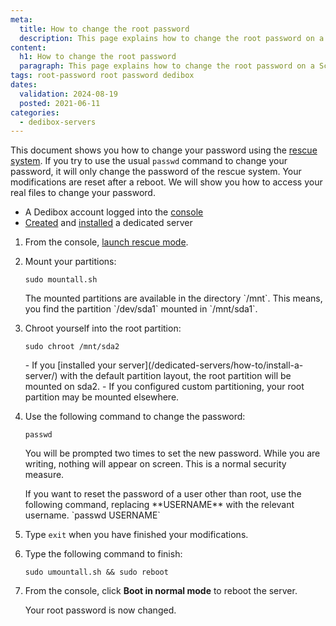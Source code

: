 ```yaml
---
meta:
  title: How to change the root password
  description: This page explains how to change the root password on a Scaleway Dedibox server
content:
  h1: How to change the root password
  paragraph: This page explains how to change the root password on a Scaleway Dedibox server
tags: root-password root password dedibox 
dates:
  validation: 2024-08-19
  posted: 2021-06-11
categories:
  - dedibox-servers
---
```


This document shows you how to change your password using the [rescue system](/dedicated-servers/how-to/use-rescue-mode/). If you try to use the usual `passwd` command to change your password, it will only change the password of the rescue system. Your modifications are reset after a reboot. We will show you how to access your real files to change your password.

<Macro id="requirements" />

- A Dedibox account logged into the [console](https://console.online.net)
- [Created](/dedicated-servers/how-to/order-a-server) and [installed](/dedicated-servers/how-to/install-a-server/) a dedicated server

1. From the console, [launch rescue mode](/dedicated-servers/how-to/use-rescue-mode/).
2. Mount your partitions:
    ```
    sudo mountall.sh
    ```

    <Message type="note">
      The mounted partitions are available in the directory `/mnt`. This means, you find the partition `/dev/sda1` mounted in `/mnt/sda1`.
    </Message>
3. Chroot yourself into the root partition:
    ```
    sudo chroot /mnt/sda2
    ```

    <Message type="note">
      - If you [installed your server](/dedicated-servers/how-to/install-a-server/) with the default partition layout, the root partition will be mounted on sda2.
      - If you configured custom partitioning, your root partition may be mounted elsewhere.
    </Message>
4. Use the following command to change the password:
    ```
    passwd
    ```
    You will be prompted two times to set the new password. While you are writing, nothing will appear on screen. This is a normal security measure.

    <Message type="tip">
      If you want to reset the password of a user other than root, use the following command, replacing **USERNAME** with the relevant username.
      `passwd USERNAME`
    </Message>
5. Type `exit` when you have finished your modifications.
6. Type the following command to finish:
    ```
    sudo umountall.sh && sudo reboot
    ```
7. From the console, click **Boot in normal mode** to reboot the server.

    Your root password is now changed.


